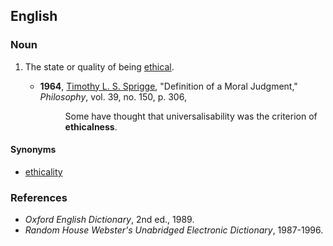 ==English==

===Noun===
{{en-noun|-}}

#{{rare}} The state or quality of being [[ethical]].
#*'''1964''', [[w:Timothy_Sprigge|Timothy L. S. Sprigge]], "Definition of a Moral Judgment," ''Philosophy'', vol. 39, no. 150,  p. 306,
#*:Some have thought that universalisability was the criterion of '''ethicalness'''.

====Synonyms====
*[[ethicality]]

===References===
*''Oxford English Dictionary'', 2nd ed., 1989.
*''Random House Webster's Unabridged Electronic Dictionary'', 1987-1996.